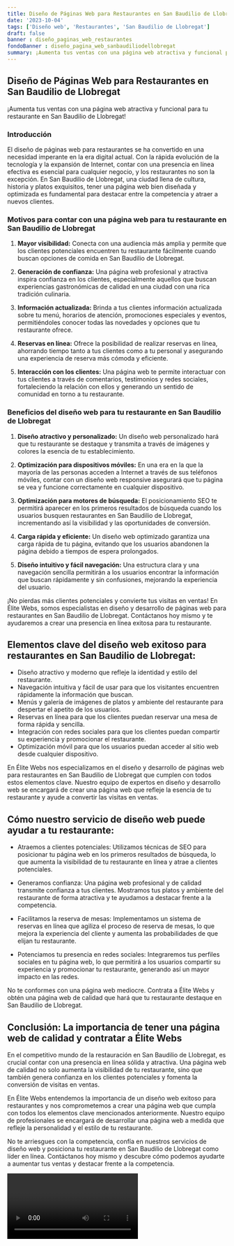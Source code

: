 ```yaml
---
title: Diseño de Páginas Web para Restaurantes en San Baudilio de Llobregat
date: '2023-10-04'
tags: ['Diseño web', 'Restaurantes', 'San Baudilio de Llobregat']
draft: false
banner : diseño_paginas_web_restaurantes
fondoBanner : diseño_pagina_web_sanbaudiliodellobregat
summary: ¡Aumenta tus ventas con una página web atractiva y funcional para tu restaurante en San Baudilio de Llobregat!
---
```


## Diseño de Páginas Web para Restaurantes en San Baudilio de Llobregat

¡Aumenta tus ventas con una página web atractiva y funcional para tu restaurante en San Baudilio de Llobregat!

### Introducción

El diseño de páginas web para restaurantes se ha convertido en una necesidad imperante en la era digital actual. Con la rápida evolución de la tecnología y la expansión de Internet, contar con una presencia en línea efectiva es esencial para cualquier negocio, y los restaurantes no son la excepción. En San Baudilio de Llobregat, una ciudad llena de cultura, historia y platos exquisitos, tener una página web bien diseñada y optimizada es fundamental para destacar entre la competencia y atraer a nuevos clientes.

### Motivos para contar con una página web para tu restaurante en San Baudilio de Llobregat

1. **Mayor visibilidad:** Conecta con una audiencia más amplia y permite que los clientes potenciales encuentren tu restaurante fácilmente cuando buscan opciones de comida en San Baudilio de Llobregat.

2. **Generación de confianza:** Una página web profesional y atractiva inspira confianza en los clientes, especialmente aquellos que buscan experiencias gastronómicas de calidad en una ciudad con una rica tradición culinaria.

3. **Información actualizada:** Brinda a tus clientes información actualizada sobre tu menú, horarios de atención, promociones especiales y eventos, permitiéndoles conocer todas las novedades y opciones que tu restaurante ofrece.

4. **Reservas en línea:** Ofrece la posibilidad de realizar reservas en línea, ahorrando tiempo tanto a tus clientes como a tu personal y asegurando una experiencia de reserva más cómoda y eficiente.

5. **Interacción con los clientes:** Una página web te permite interactuar con tus clientes a través de comentarios, testimonios y redes sociales, fortaleciendo la relación con ellos y generando un sentido de comunidad en torno a tu restaurante.

### Beneficios del diseño web para tu restaurante en San Baudilio de Llobregat

1. **Diseño atractivo y personalizado:** Un diseño web personalizado hará que tu restaurante se destaque y transmita a través de imágenes y colores la esencia de tu establecimiento.

2. **Optimización para dispositivos móviles:** En una era en la que la mayoría de las personas acceden a Internet a través de sus teléfonos móviles, contar con un diseño web responsive asegurará que tu página se vea y funcione correctamente en cualquier dispositivo.

3. **Optimización para motores de búsqueda:** El posicionamiento SEO te permitirá aparecer en los primeros resultados de búsqueda cuando los usuarios busquen restaurantes en San Baudilio de Llobregat, incrementando así la visibilidad y las oportunidades de conversión.

4. **Carga rápida y eficiente:** Un diseño web optimizado garantiza una carga rápida de tu página, evitando que los usuarios abandonen la página debido a tiempos de espera prolongados.

5. **Diseño intuitivo y fácil navegación:** Una estructura clara y una navegación sencilla permitirán a los usuarios encontrar la información que buscan rápidamente y sin confusiones, mejorando la experiencia del usuario.

¡No pierdas más clientes potenciales y convierte tus visitas en ventas! En Élite Webs, somos especialistas en diseño y desarrollo de páginas web para restaurantes en San Baudilio de Llobregat. Contáctanos hoy mismo y te ayudaremos a crear una presencia en línea exitosa para tu restaurante.

<GifSeo />

<Cta />

## Elementos clave del diseño web exitoso para restaurantes en San Baudilio de Llobregat:

- Diseño atractivo y moderno que refleje la identidad y estilo del restaurante.
- Navegación intuitiva y fácil de usar para que los visitantes encuentren rápidamente la información que buscan.
- Menús y galería de imágenes de platos y ambiente del restaurante para despertar el apetito de los usuarios.
- Reservas en línea para que los clientes puedan reservar una mesa de forma rápida y sencilla.
- Integración con redes sociales para que los clientes puedan compartir su experiencia y promocionar el restaurante.
- Optimización móvil para que los usuarios puedan acceder al sitio web desde cualquier dispositivo.

En Élite Webs nos especializamos en el diseño y desarrollo de páginas web para restaurantes en San Baudilio de Llobregat que cumplen con todos estos elementos clave. Nuestro equipo de expertos en diseño y desarrollo web se encargará de crear una página web que refleje la esencia de tu restaurante y ayude a convertir las visitas en ventas.

## Cómo nuestro servicio de diseño web puede ayudar a tu restaurante:

- Atraemos a clientes potenciales: Utilizamos técnicas de SEO para posicionar tu página web en los primeros resultados de búsqueda, lo que aumenta la visibilidad de tu restaurante en línea y atrae a clientes potenciales.

- Generamos confianza: Una página web profesional y de calidad transmite confianza a tus clientes. Mostramos tus platos y ambiente del restaurante de forma atractiva y te ayudamos a destacar frente a la competencia.

- Facilitamos la reserva de mesas: Implementamos un sistema de reservas en línea que agiliza el proceso de reserva de mesas, lo que mejora la experiencia del cliente y aumenta las probabilidades de que elijan tu restaurante.

- Potenciamos tu presencia en redes sociales: Integraremos tus perfiles sociales en tu página web, lo que permitirá a los usuarios compartir su experiencia y promocionar tu restaurante, generando así un mayor impacto en las redes.

No te conformes con una página web mediocre. Contrata a Élite Webs y obtén una página web de calidad que hará que tu restaurante destaque en San Baudilio de Llobregat.

## Conclusión: La importancia de tener una página web de calidad y contratar a Élite Webs

En el competitivo mundo de la restauración en San Baudilio de Llobregat, es crucial contar con una presencia en línea sólida y atractiva. Una página web de calidad no solo aumenta la visibilidad de tu restaurante, sino que también genera confianza en los clientes potenciales y fomenta la conversión de visitas en ventas.

En Élite Webs entendemos la importancia de un diseño web exitoso para restaurantes y nos comprometemos a crear una página web que cumpla con todos los elementos clave mencionados anteriormente. Nuestro equipo de profesionales se encargará de desarrollar una página web a medida que refleje la personalidad y el estilo de tu restaurante.

No te arriesgues con la competencia, confía en nuestros servicios de diseño web y posiciona tu restaurante en San Baudilio de Llobregat como líder en línea. Contáctanos hoy mismo y descubre cómo podemos ayudarte a aumentar tus ventas y destacar frente a la competencia.

<Video />

<CtaBot job='Restaurantes' city='San Baudilio de Llobregat'/>

<Gmaps query='San Baudilio de Llobregat+españa+maps' />